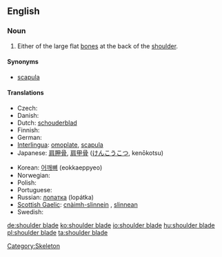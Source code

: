 ==English==

===Noun===
{{en-noun|sg=[[shoulder]] [[blade]]}}

# Either of the large flat [[bone]]s at the back of the [[shoulder]].

====Synonyms====
* [[scapula]]

====Translations====
{{trans-top|bone}}
* Czech: {{t-|cs|lopatka|f}}
* Danish: {{t-|da|skulderblad}}
* Dutch: [[schouderblad]] {{n}}
* Finnish: {{t-|fi|lapaluu}}
* German: {{t-|de|Schulterblatt|n}}
* [[Interlingua]]: [[omoplate]], [[scapula]]
* Japanese: [[肩胛骨]], [[肩甲骨]] ([[けんこうこつ]], kenōkotsu)
{{trans-mid}}
* Korean: [[어깨뼈]] (eokkaeppyeo)
* Norwegian: {{t-|no|skulderblad|n}}
* Polish: {{t+|pl|łopatka|f}}
* Portuguese: {{t+|pt|omoplata|f}}
* Russian: [[лопатка]] (lopátka) {{f}}
* [[Scottish Gaelic]]: [[cnàimh-slinnein]] {{m}}, [[slinnean]] {{m}}
* Swedish: {{t-|sv|skulderblad|n}}
{{trans-bottom}}

[[Category:Skeleton]]

[[de:shoulder blade]]
[[ko:shoulder blade]]
[[io:shoulder blade]]
[[hu:shoulder blade]]
[[pl:shoulder blade]]
[[ta:shoulder blade]]